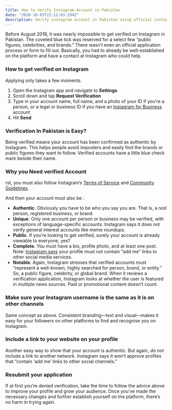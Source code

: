 ```yaml
---
title: How to Verify Instagram Account in Pakistan
date: "2020-10-03T22:12:03.284Z"
description: Verify instagram account in Pakistan using official instagram application for android and ios. Get a blue tick in Pakistan 2021 update.
---
```

Before August 2018, it was nearly impossible to get verified on Instagram in Pakistan. The coveted blue tick was reserved for a select few “public figures, celebrities, and brands.” There wasn’t even an official application process or form to fill out. Basically, you had to already be well-established on the platform and have a contact at Instagram who could help.

### How to get verified on Instagram

Applying only takes a few moments.

1.  Open the Instagram app and navigate to **Settings**
2.  Scroll down and tap **Request Verification**
3.  Type in your account name, full name, and a photo of your ID if you’re a person, or a legal or business ID if you have an [Instagram for Business](https://business.instagram.com/getting-started) account
4.  Hit **Send**

### Verification In Pakistan is Easy?


Being verified means your account has been confirmed as authentic by Instagram. This helps people avoid imposters and easily find the brands or public figures they want to follow. Verified accounts have a little blue check mark beside their name.



### Why you Need verified Account
rst, you must also follow Instagram’s [Terms of Service](http://help.instagram.com/581066165581870?helpref=faq_content) and [Community Guidelines](http://help.instagram.com/477434105621119?helpref=faq_content).

And then your account must also be :

* **Authentic**. Obviously you have to be who you say you are. That is, a _real_ person, registered business, or brand.
* **Unique**. Only one account per person or business may be verified, with exceptions of language-specific accounts. Instagram says it does not verify general interest accounts like meme roundups.
* **Public**. If you’re looking to get verified, surely your account is already viewable to everyone, yes?
* **Complete**. You must have a bio, profile photo, and at least one post. Note: [Instagram says](https://help.instagram.com/854227311295302) your profile must not contain “add me” links to other social media services.
* **Notable**. Again, Instagram stresses that verified accounts must “represent a well-known, highly searched for person, brand, or entity.” So, a public figure, celebrity, or global brand. When it reviews a verification application, Instagram looks at whether the user is featured in multiple news sources. Paid or promotional content doesn’t count.

### Make sure your Instagram username is the same as it is on other channels

Same concept as above. Consistent branding—text and visual—makes it easy for your followers on other platforms to find and recognise you on Instagram.

###  Include a link to your website on your profile

Another easy way to show that your account is authentic. But again, _do not_ include a link to another network. Instagram says it won’t approve profiles that “contain ‘add me’ links to other social channels.”

### Resubmit your application

If at first you’re denied verification, take the time to follow the advice above to improve your profile and grow your audience. Once you’ve made the necessary changes and further establish yourself on the platform, there’s no harm in trying again.